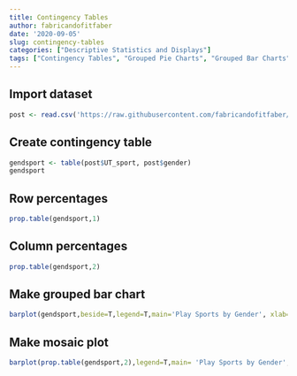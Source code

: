 ```yaml
---
title: Contingency Tables
author: fabricandofitfaber
date: '2020-09-05'
slug: contingency-tables
categories: ["Descriptive Statistics and Displays"]
tags: ["Contingency Tables", "Grouped Pie Charts", "Grouped Bar Charts"]
---
```


## Import dataset
```r
post <- read.csv('https://raw.githubusercontent.com/fabricandofitfaber/mayhem/master/PostSurvey.csv')
```

## Create contingency table
```r
gendsport <- table(post$UT_sport, post$gender)
gendsport
```

## Row percentages
```r
prop.table(gendsport,1)
```

## Column percentages
```r
prop.table(gendsport,2)
```

## Make grouped bar chart
```r
barplot(gendsport,beside=T,legend=T,main='Play Sports by Gender', xlab='Gender',ylab='Frequency')
```

## Make mosaic plot
```r
barplot(prop.table(gendsport,2),legend=T,main= 'Play Sports by Gender',xlab='Gender',ylab='Relative Frequency',xlim=c(0,3.5))
```